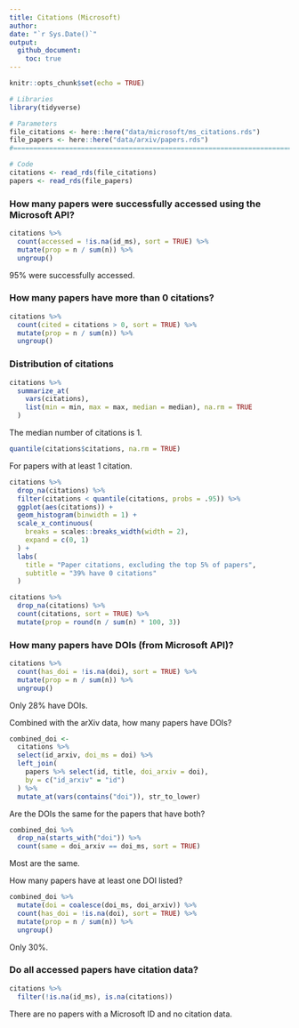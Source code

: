 ```yaml
---
title: Citations (Microsoft)
author: 
date: "`r Sys.Date()`"
output: 
  github_document:
    toc: true
---
```


```r
knitr::opts_chunk$set(echo = TRUE)
```

```r
# Libraries
library(tidyverse)

# Parameters
file_citations <- here::here("data/microsoft/ms_citations.rds")
file_papers <- here::here("data/arxiv/papers.rds")
#===============================================================================

# Code
citations <- read_rds(file_citations)
papers <- read_rds(file_papers)
```

### How many papers were successfully accessed using the Microsoft API?


```r
citations %>% 
  count(accessed = !is.na(id_ms), sort = TRUE) %>% 
  mutate(prop = n / sum(n)) %>% 
  ungroup()
```

95% were successfully accessed. 

### How many papers have more than 0 citations?

```r
citations %>% 
  count(cited = citations > 0, sort = TRUE) %>% 
  mutate(prop = n / sum(n)) %>% 
  ungroup()
```

### Distribution of citations

```r
citations %>% 
  summarize_at(
    vars(citations), 
    list(min = min, max = max, median = median), na.rm = TRUE
  )
```

The median number of citations is 1.

```r
quantile(citations$citations, na.rm = TRUE)
```

For papers with at least 1 citation.

```r
citations %>% 
  drop_na(citations) %>% 
  filter(citations < quantile(citations, probs = .95)) %>% 
  ggplot(aes(citations)) +
  geom_histogram(binwidth = 1) +
  scale_x_continuous(
    breaks = scales::breaks_width(width = 2), 
    expand = c(0, 1)
  ) +
  labs(
    title = "Paper citations, excluding the top 5% of papers",
    subtitle = "39% have 0 citations"
  )
```

```r
citations %>% 
  drop_na(citations) %>% 
  count(citations, sort = TRUE) %>% 
  mutate(prop = round(n / sum(n) * 100, 3))
```

### How many papers have DOIs (from Microsoft API)?

```r
citations %>% 
  count(has_doi = !is.na(doi), sort = TRUE) %>% 
  mutate(prop = n / sum(n)) %>% 
  ungroup()
```

Only 28% have DOIs. 

Combined with the arXiv data, how many papers have DOIs?

```r
combined_doi <-
  citations %>% 
  select(id_arxiv, doi_ms = doi) %>% 
  left_join(
    papers %>% select(id, title, doi_arxiv = doi), 
    by = c("id_arxiv" = "id")
  ) %>% 
  mutate_at(vars(contains("doi")), str_to_lower) 
```

Are the DOIs the same for the papers that have both?

```r
combined_doi %>% 
  drop_na(starts_with("doi")) %>% 
  count(same = doi_arxiv == doi_ms, sort = TRUE)
```

Most are the same.

How many papers have at least one DOI listed?

```r
combined_doi %>% 
  mutate(doi = coalesce(doi_ms, doi_arxiv)) %>% 
  count(has_doi = !is.na(doi), sort = TRUE) %>% 
  mutate(prop = n / sum(n)) %>% 
  ungroup()
```

Only 30%.

### Do all accessed papers have citation data?

```r
citations %>% 
  filter(!is.na(id_ms), is.na(citations))
```

There are no papers with a Microsoft ID and no citation data.
